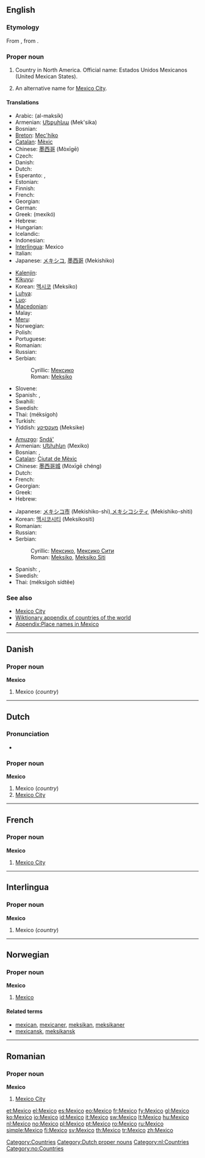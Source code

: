 {{also|México}}
==English==
{{wikipedia}}

===Etymology===
From {{etyl|es}}, from {{etyl|nah}} {{term|mexihco|lang=nah}}.

===Proper noun===
{{en-proper noun}}

# Country in North America. Official name: Estados Unidos Mexicanos (United Mexican States).
# {{rare}} An alternative name for [[Mexico City]].

====Translations====
{{trans-top|country}}
* Arabic: {{Arab|[[المكسيك]]}} (al-maksík) {{f}}
* Armenian: [[Մեքսիկա]] (Mek'sika)
* Bosnian: {{t-|bs|Meksiko|m}}
* [[Breton]]: [[Mec'hiko]]
* [[Catalan]]: [[Mèxic]] {{m}}
* Chinese: [[墨西哥]] (Mòxīgē)
* Czech: {{t-|cs|Mexiko|n}}
* Danish: {{t-|da|Mexico}}
* Dutch: {{t+|nl|Mexico}}
* Esperanto: {{t+|eo|Meksiko|xs=Esperanto}}, {{t-|eo|Meksikio|xs=Esperanto}}
* Estonian: {{t+|et|Mehhiko}}
* Finnish: {{t+|fi|Meksiko}}
* French: {{t+|fr|Mexique|m}}
* Georgian: {{t|ka|მექსიკა|tr=mek‘sika|sc=Geor|xs=Georgian}}
* German: {{t+|de|Mexiko|n}}
* Greek: {{t+|el|Μεξικό|n|sc=Grek}} (mexikó)
* Hebrew: {{t+|he|מקסיקו|f|tr=meksiko|sc=Hebr}}
* Hungarian: {{t+|hu|Mexikó}}
* Icelandic: {{t+|is|Mexíkó|n}}
* Indonesian: {{t-|id|Meksiko|xs=Indonesian}}
* [[Interlingua]]: Mexico
* Italian: {{t+|it|Messico|m}}
* Japanese: [[メキシコ]], [[墨西哥]] (Mekishiko)
{{trans-mid}}
* [[Kalenjin]]: {{tø|kln|Meksiko}}
* [[Kikuyu]]: {{tø|ki|Meksiko}}
* Korean: [[멕시코]] (Meksiko)
* [[Luhya]]: {{tø|luy|Meksiko}}
* [[Luo]]: {{tø|luo|Meksiko}}
* [[Macedonian]]: {{t+|mk|Мексико|n|tr=Méksiko|sc=Cyrl|xs=Macedonian}}
* Malay: {{t-|ms|Meksiko|xs=Malay}}
* [[Meru]]: {{tø|mer|Meksiko}}
* Norwegian: {{t+|no|Mexico}}
* Polish: {{t+|pl|Meksyk|m}}
* Portuguese: {{t+|pt|México|m}}
* Romanian: {{t-|ro|Mexic|n}}
* Russian: {{t+|ru|Мексика|f|tr=Méksika|sc=Cyrl}}
* Serbian:
*: Cyrillic: [[Мексико#Serbian|Мексико]] {{m}}
*: Roman: [[Meksiko#Serbian|Meksiko]] {{m}}
* Slovene: {{t+|sl|Mehika|f}}
* Spanish: {{t+|es|México|m}}, {{t+|es|Méjico|m}}
* Swahili: {{t+|sw|Meksiko|xs=Swahili}}
* Swedish: {{t+|sv|Mexiko}}
* Thai: {{Thai|[[เม็กซิโก]]}} (méksígoh)
* Turkish: {{t+|tr|Meksika}}
* Yiddish: [[מעקסיקע]] (Meksike)
{{trans-bottom}}

{{trans-top|city}}
* [[Amuzgo]]: [[Sndá']]
* Armenian: [[Մեխիկո]] (Mexiko)
* Bosnian: {{t-|bs|Meksiko}}, {{t-|bs|Meksiko Siti|m}}
* [[Catalan]]: [[Ciutat de Mèxic]] {{f}}
* Chinese: [[墨西哥城]] (Mòxīgē chéng)
* Dutch: {{t+|nl|Mexico}}
* French: {{t+|fr|Mexico}}
* Georgian: {{t|ka|ქალაქი მექსიკა|tr=k‘alak‘i mek‘sika|sc=Geor|xs=Georgian}}
* Greek: {{t|el|Πόλη του Μεξικού|f|tr=póli tou meksikoú|sc=Grek}}
* Hebrew: {{t-|he|מקסיקו סיטי|f|tr=meksiko siti|sc=Hebr}}
{{trans-mid}}
* Japanese: [[メキシコ市]] (Mekishiko-shi),[[メキシコシティ]] (Mekishiko-shiti)
* Korean: [[멕시코시티]] (Meksikositi)
* Romanian: {{t+|ro|Mexico}}
* Russian: {{t-|ru|Мехико|m|tr=Méχiko|sc=Cyrl}}
* Serbian:
*: Cyrillic: [[Мексико#Serbian|Мексико]], [[Мексико Сити]] {{m}}
*: Roman: [[Meksiko#Serbian|Meksiko]], [[Meksiko Siti#Serbian|Meksiko Siti]] {{m}}
* Spanish: {{t+|es|México|m}}, {{t+|es|Ciudad de México|f}}
* Swedish: {{t+|sv|Mexico City}}
* Thai: {{Thai|[[เม็กซิโกซิตี้]]}} (méksígoh sídtêe)
{{trans-bottom}}

===See also===
* [[Mexico City]]
* [[Appendix:Countries of the world|Wiktionary appendix of countries of the world]]
* [[Appendix:Place names in Mexico]]

[[Category:Countries]]

----

==Danish==

===Proper noun===
'''Mexico'''

# Mexico (''country'')

----

==Dutch==

===Pronunciation===
* {{audio|Nl-Mexico.ogg|audio}}

===Proper noun===
'''Mexico'''

# Mexico (''country'')
# [[Mexico City]]

[[Category:Dutch proper nouns]]
[[Category:nl:Countries]]

----

==French==

===Proper noun===
'''Mexico'''

# [[Mexico City]]

----

==Interlingua==

===Proper noun===
'''Mexico'''

# Mexico (''country'')

----

==Norwegian==

===Proper noun===
'''Mexico'''

# [[#English|Mexico]]

====Related terms====
* [[mexican]], [[mexicaner]], [[meksikan]], [[meksikaner]]
* [[mexicansk]], [[meksikansk]]

[[Category:no:Countries]]

----

==Romanian==

===Proper noun===
'''Mexico'''

# [[Mexico City]]

[[et:Mexico]]
[[el:Mexico]]
[[es:Mexico]]
[[eo:Mexico]]
[[fr:Mexico]]
[[fy:Mexico]]
[[gl:Mexico]]
[[ko:Mexico]]
[[io:Mexico]]
[[id:Mexico]]
[[it:Mexico]]
[[sw:Mexico]]
[[lt:Mexico]]
[[hu:Mexico]]
[[nl:Mexico]]
[[no:Mexico]]
[[pl:Mexico]]
[[pt:Mexico]]
[[ro:Mexico]]
[[ru:Mexico]]
[[simple:Mexico]]
[[fi:Mexico]]
[[sv:Mexico]]
[[th:Mexico]]
[[tr:Mexico]]
[[zh:Mexico]]